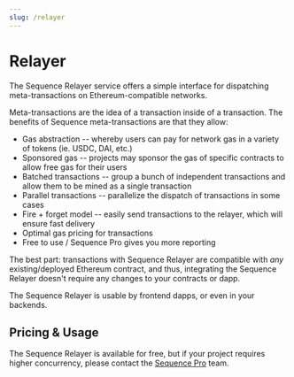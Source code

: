```yaml
---
slug: /relayer
---
```


# Relayer

The Sequence Relayer service offers a simple interface for dispatching meta-transactions on Ethereum-compatible
networks.

Meta-transactions are the idea of a transaction inside of a transaction. The benefits of Sequence meta-transactions are 
that they allow:
* Gas abstraction -- whereby users can pay for network gas in a variety of tokens (ie. USDC, DAI, etc.)
* Sponsored gas -- projects may sponsor the gas of specific contracts to allow free gas for their users
* Batched transactions -- group a bunch of independent transactions and allow them to be mined as a single transaction
* Parallel transactions -- parallelize the dispatch of transactions in some cases
* Fire + forget model -- easily send transactions to the relayer, which will ensure fast delivery
* Optimal gas pricing for transactions
* Free to use / Sequence Pro gives you more reporting

The best part: transactions with Sequence Relayer are compatible with *any* existing/deployed Ethereum
contract, and thus, integrating the Sequence Relayer doesn't require any changes to your contracts or dapp.

The Sequence Relayer is usable by frontend dapps, or even in your backends.


## Pricing & Usage

The Sequence Relayer is available for free, but if your project requires higher concurrency,
please contact the [Sequence Pro](https://pro.sequence.xyz) team.

